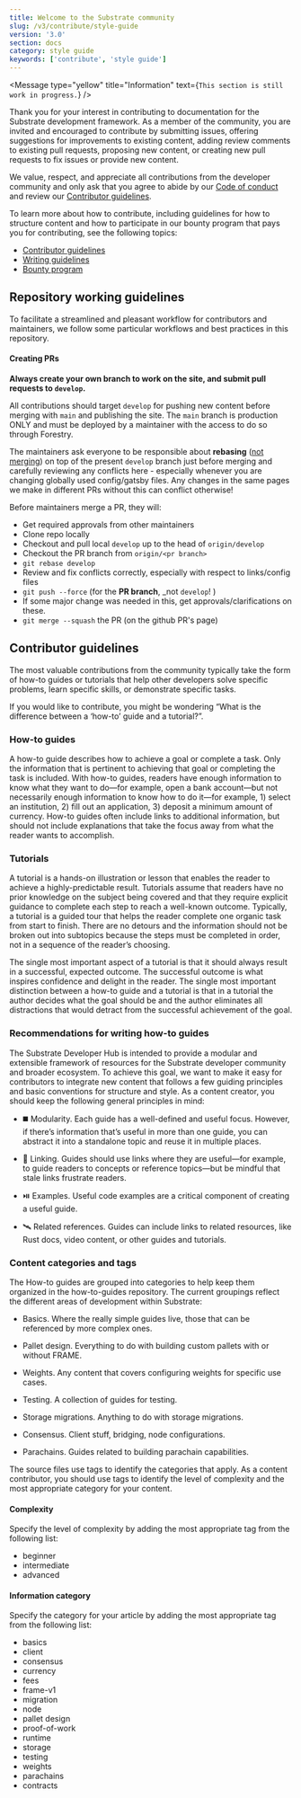 ```yaml
---
title: Welcome to the Substrate community
slug: /v3/contribute/style-guide
version: '3.0'
section: docs
category: style guide
keywords: ['contribute', 'style guide']
---
```


<Message
  type="yellow"
  title="Information"
  text={`This section is still work in progress.`}
/>

Thank you for your interest in contributing to documentation for the Substrate development framework.
As a member of the community, you are invited and encouraged to contribute by submitting issues, offering
suggestions for improvements to existing content, adding review comments to existing pull requests, proposing
new content, or creating new pull requests to fix issues or provide new content.

We value, respect, and appreciate all contributions from the developer community and only ask that you
agree to abide by our [Code of conduct](https://github.com/paritytech/substrate/blob/master/docs/CODE_OF_CONDUCT.md)
and review our [Contributor guidelines](#contributor-guidelines).

To learn more about how to contribute, including guidelines for how to structure content and how to participate in our
bounty program that pays you for contributing, see the following topics:

- [Contributor guidelines](#contributor-guidelines)
- [Writing guidelines](/v3/contribute/writing)
- [Bounty program](/v3/contribute/bounties)

## Repository working guidelines

To facilitate a streamlined and pleasant workflow for contributors and maintainers, we follow some
particular workflows and best practices in this repository.

#### Creating PRs

**Always create your own branch to work on the site, and submit pull requests to `develop`.**

All contributions should target `develop` for pushing new content before merging with `main` and
publishing the site. The `main` branch is production ONLY and must be deployed by a maintainer
with the access to do so through Forestry.

The maintainers ask everyone to be responsible about **rebasing**
([not merging](https://www.atlassian.com/git/tutorials/merging-vs-rebasing)) on top of the present
`develop` branch just before merging and carefully reviewing any conflicts here - especially
whenever you are changing globally used config/gatsby files. Any changes in the same pages we make
in different PRs without this can conflict otherwise!

Before maintainers merge a PR, they will:

- Get required approvals from other maintainers
- Clone repo locally
- Checkout and pull local `develop` up to the head of `origin/develop`
- Checkout the PR branch from `origin/<pr branch>`
- `git rebase develop`
- Review and fix conflicts correctly, especially with respect to links/config files
- `git push --force` (for the **PR branch**, \_not `develop`! )
- If some major change was needed in this, get approvals/clarifications on these.
- `git merge --squash` the PR (on the github PR's page)

## Contributor guidelines

The most valuable contributions from the community typically take the form of how-to guides or
tutorials that help other developers solve specific problems, learn specific skills, or demonstrate
specific tasks.

If you would like to contribute, you might be wondering “What is the difference between a ‘how-to’
guide and a tutorial?”.

### How-to guides

A how-to guide describes how to achieve a goal or complete a task. Only the information that is
pertinent to achieving that goal or completing the task is included. With how-to guides, readers
have enough information to know what they want to do—for example, open a bank account—but not
necessarily enough information to know how to do it—for example, 1) select an institution, 2) fill
out an application, 3) deposit a minimum amount of currency. How-to guides often include links to
additional information, but should not include explanations that take the focus away from what the
reader wants to accomplish.

### Tutorials

A tutorial is a hands-on illustration or lesson that enables the reader to achieve a
highly-predictable result. Tutorials assume that readers have no prior knowledge on the subject
being covered and that they require explicit guidance to complete each step to reach a well-known
outcome. Typically, a tutorial is a guided tour that helps the reader complete one organic task from
start to finish. There are no detours and the information should not be broken out into subtopics
because the steps must be completed in order, not in a sequence of the reader’s choosing.

The single most important aspect of a tutorial is that it should always result in a successful,
expected outcome. The successful outcome is what inspires confidence and delight in the reader. The
single most important distinction between a how-to guide and a tutorial is that in a tutorial the
author decides what the goal should be and the author eliminates all distractions that would detract
from the successful achievement of the goal.

### Recommendations for writing how-to guides

The Substrate Developer Hub is intended to provide a modular and extensible framework of resources
for the Substrate developer community and broader ecosystem. To achieve this goal, we want to make
it easy for contributors to integrate new content that follows a few guiding principles and basic
conventions for structure and style. As a content creator, you should keep the following general
principles in mind:

- ◼️ Modularity. Each guide has a well-defined and useful focus. However, if there’s information
  that’s useful in more than one guide, you can abstract it into a standalone topic and reuse it in
  multiple places.

- 🔗 Linking. Guides should use links where they are useful—for example, to guide readers to
  concepts or reference topics—but be mindful that stale links frustrate readers.

- ⏯️ Examples. Useful code examples are a critical component of creating a useful guide.

- 🛰️ Related references. Guides can include links to related resources, like Rust docs, video
  content, or other guides and tutorials.

### Content categories and tags

The How-to guides are grouped into categories to help keep them organized in the how-to-guides repository. The current groupings
reflect the different areas of development within Substrate:

- Basics. Where the really simple guides live, those that can be referenced by more complex ones.

- Pallet design. Everything to do with building custom pallets with or without FRAME.

- Weights. Any content that covers configuring weights for specific use cases.

- Testing. A collection of guides for testing.

- Storage migrations. Anything to do with storage migrations.

- Consensus. Client stuff, bridging, node configurations.

* Parachains. Guides related to building parachain capabilities.

The source files use tags to identify the categories that apply. As a content contributor, you
should use tags to identify the level of complexity and the most appropriate category for your
content.

#### Complexity

Specify the level of complexity by adding the most appropriate tag from the following list:

- beginner
- intermediate
- advanced

#### Information category

Specify the category for your article by adding the most appropriate tag from the following list:

- basics
- client
- consensus
- currency
- fees
- frame-v1
- migration
- node
- pallet design
- proof-of-work
- runtime
- storage
- testing
- weights
- parachains
- contracts
